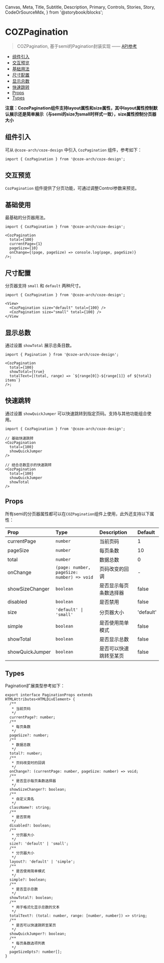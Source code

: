   Canvas,
  Meta,
  Title,
  Subtitle,
  Description,
  Primary,
  Controls,
  Stories,
  Story,
  CodeOrSourceMdx,
} from '@storybook/blocks';


<Meta of={PaginationStories} name="Docs" />

# COZPagination

> COZPagination, 基于semi的Pagination封装实现 —— [API参考](https://semi.design/zh-CN/navigation/pagination)

- [组件引入](#组件引入)
- [交互预览](#交互预览)
- [基础用法](#基础用法)
- [尺寸配置](#尺寸配置)
- [显示总数](#显示总数)
- [快速跳转](#快速跳转)
- [Props](#props)
- [Types](#types)

<b>

注意：CozePagination组件支持layout属性和size属性，其中layout属性控制默认展示还是简单展示（与semi的size为small时样式一致），size属性控制分页器大小

</b>

## 组件引入

可从 `@coze-arch/coze-design` 中引入 `CozPagination` 组件，参考如下：

```tsx
import { CozPagination } from '@coze-arch/coze-design';
```

## 交互预览

`CozPagination` 组件提供了分页功能，可通过调整Control参数来预览。

<Canvas of={PaginationStories.Default} />

<Controls />

## 基础使用

最基础的分页器用法。

<Story of={PaginationStories.Basic} />

```tsx
import { CozPagination } from '@coze-arch/coze-design';

<CozPagination
  total={100}
  currentPage={1}
  pageSize={10}
  onChange={(page, pageSize) => console.log(page, pageSize)}
/>;
```

## 尺寸配置

分页器支持 `small` 和 `default` 两种尺寸。

<Story of={PaginationStories.Sizes} />

```tsx
import { CozPagination } from '@coze-arch/coze-design';

<View>
  <CozPagination size="default" total={100} />
  <CozPagination size="small" total={100} />
</View
```

## 显示总数

通过设置 `showTotal` 展示总条目数。

<Story of={PaginationStories.ShowTotal} />

```tsx
import { Pagination } from '@coze-arch/coze-design';

<CozPagination
  total={100}
  showTotal={true}
  totalText={(total, range) => `${range[0]}-${range[1]} of ${total} items`}
/>;
```

## 快速跳转

通过设置 `showQuickJumper` 可以快速跳转到指定页码。支持与其他功能组合使用。

<Story of={PaginationStories.QuickJump} />

```tsx
import { CozPagination } from '@coze-arch/coze-design';

// 基础快速跳转
<CozPagination
  total={100}
  showQuickJumper
/>

// 结合总数显示的快速跳转
<CozPagination
  total={100}
  showQuickJumper
  showTotal
/>
```

## Props

所有semi的分页器属性都可以在`COZPagination`组件上使用，此外还支持以下属性：

| Prop            | Type                                       | Description            | Default   |
| :-------------- | :----------------------------------------- | :--------------------- | :-------- |
| currentPage     | `number`                                   | 当前页码               | 1         |
| pageSize        | `number`                                   | 每页条数               | 10        |
| total           | `number`                                   | 数据总数               | 0         |
| onChange        | `(page: number, pageSize: number) => void` | 页码改变的回调         | -         |
| showSizeChanger | `boolean`                                  | 是否显示每页条数选择器 | false     |
| disabled        | `boolean`                                  | 是否禁用               | false     |
| size            | `'default' \| 'small'`                     | 分页器大小             | 'default' |
| simple          | `boolean`                                  | 是否使用简单模式       | false     |
| showTotal       | `boolean`                                  | 是否显示总数           | false     |
| showQuickJumper | `boolean`                                  | 是否可以快速跳转至某页 | false     |

## Types

Pagination扩展类型参考如下：

```tsx
export interface PaginationProps extends HTMLAttributes<HTMLDivElement> {
  /**
   * 当前页码
   */
  currentPage?: number;
  /**
   * 每页条数
   */
  pageSize?: number;
  /**
   * 数据总数
   */
  total?: number;
  /**
   * 页码改变时的回调
   */
  onChange?: (currentPage: number, pageSize: number) => void;
  /**
   * 是否显示每页条数选择器
   */
  showSizeChanger?: boolean;
  /**
   * 自定义类名
   */
  className?: string;
  /**
   * 是否禁用
   */
  disabled?: boolean;
  /**
   * 分页器大小
   */
  size?: 'default' | 'small';
  /**
   * 分页器大小
   */
  layout?: 'default' | 'simple';
  /**
   * 是否使用简单模式
   */
  simple?: boolean;
  /**
   * 是否显示总数
   */
  showTotal?: boolean;
  /**
   * 用于格式化显示总数的文本
   */
  totalText?: (total: number, range: [number, number]) => string;
  /**
   * 是否可以快速跳转至某页
   */
  showQuickJumper?: boolean;
  /**
   * 每页条数选项列表
   */
  pageSizeOpts?: number[];
}
```
